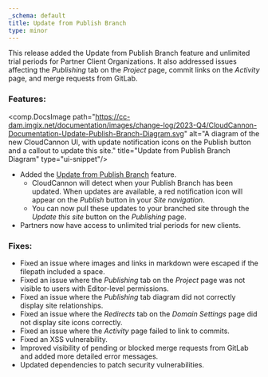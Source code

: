 ```yaml
---
_schema: default
title: Update from Publish Branch
type: minor
---
```

This release added the Update from Publish Branch feature and unlimited trial periods for Partner Client Organizations. It also addressed issues affecting the *Publishing* tab on the *Project* page, commit links on the *Activity* page, and merge requests from GitLab.

### Features:

<comp.DocsImage path="https://cc-dam.imgix.net/documentation/images/change-log/2023-Q4/CloudCannon-Documentation-Update-Publish-Branch-Diagram.svg" alt="A diagram of the new CloudCannon UI, with update notification icons on the Publish button and a callout to update this site." title="Update from Publish Branch Diagram" type="ui-snippet"/>

* Added the [Update from Publish Branch](/documentation/articles/connect-a-publish-branch/#update-from-publish-branch) feature.
  * CloudCannon will detect when your Publish Branch has been updated. When updates are available, a red notification icon will appear on the *Publish* button in your *Site navigation*.
  * You can now pull these updates to your branched site through the *Update this site* button on the *Publishing* page.
* Partners now have access to unlimited trial periods for new clients.

### Fixes:

* Fixed an issue where images and links in markdown were escaped if the filepath included a space.
* Fixed an issue where the *Publishing* tab on the *Project* page was not visible to users with Editor-level permissions.
* Fixed an issue where the *Publishing* tab diagram did not correctly display site relationships.
* Fixed an issue where the *Redirects* tab on the *Domain Settings* page did not display site icons correctly.
* Fixed an issue where the *Activity* page failed to link to commits.
* Fixed an XSS vulnerability.
* Improved visibility of pending or blocked merge requests from GitLab and added more detailed error messages.
* Updated dependencies to patch security vulnerabilities.
